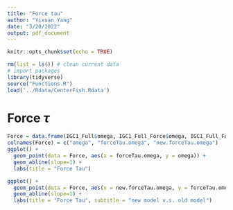 ```yaml
---
title: "Force tau"
author: "Yixuan Yang"
date: "3/20/2022"
output: pdf_document
---
```


```r
knitr::opts_chunk$set(echo = TRUE)
```

```r
rm(list = ls()) # clean current data
# import packages
library(tidyverse)
source("Functions.R")
load('../Rdata/CenterFish.Rdata')
```

# Force $\tau$

```r
Force = data.frame(IGC1_Full$omega, IGC1_Full_Force$omega, IGC1_Full_Force_igcOmega$omega)
colnames(Force) = c("omega", "forceTau.omega", "new.forceTau.omega")
ggplot() +
  geom_point(data = Force, aes(x = forceTau.omega, y = omega)) +
  geom_abline(slope=1) +
  labs(title = "Force Tau")

ggplot() +
  geom_point(data = Force, aes(x = new.forceTau.omega, y = forceTau.omega)) +
  geom_abline(slope=1) +
  labs(title = "Force Tau", subtitle = "new model v.s. old model")
```
